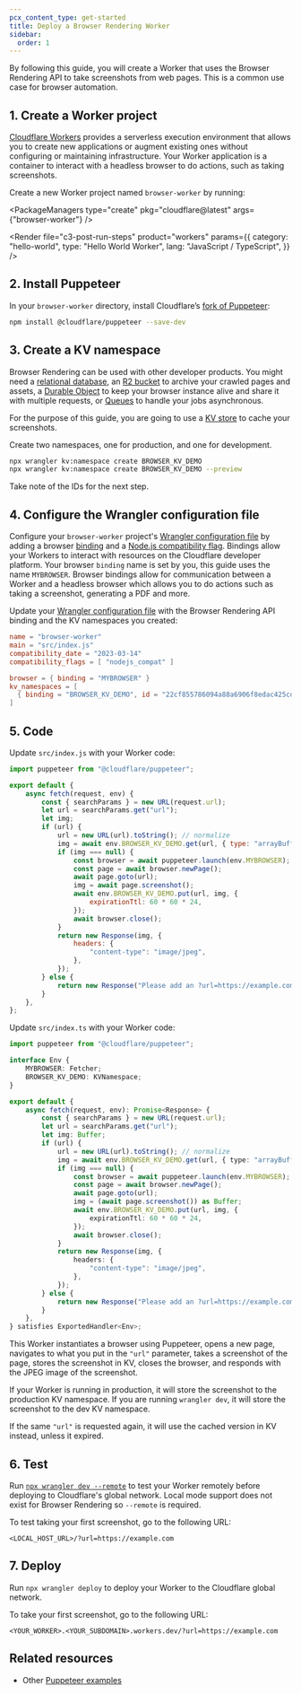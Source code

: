```yaml
---
pcx_content_type: get-started
title: Deploy a Browser Rendering Worker
sidebar:
  order: 1
---
```



By following this guide, you will create a Worker that uses the Browser Rendering API to take screenshots from web pages. This is a common use case for browser automation.

<Render file="prereqs" product="workers" />

## 1. Create a Worker project

[Cloudflare Workers](/workers/) provides a serverless execution environment that allows you to create new applications or augment existing ones without configuring or maintaining infrastructure. Your Worker application is a container to interact with a headless browser to do actions, such as taking screenshots.

Create a new Worker project named `browser-worker` by running:

<PackageManagers
	type="create"
	pkg="cloudflare@latest"
	args={"browser-worker"}
/>

<Render
	file="c3-post-run-steps"
	product="workers"
	params={{
		category: "hello-world",
		type: "Hello World Worker",
		lang: "JavaScript / TypeScript",
	}}
/>

## 2. Install Puppeteer

In your `browser-worker` directory, install Cloudflare’s [fork of Puppeteer](/browser-rendering/platform/puppeteer/):

```sh
npm install @cloudflare/puppeteer --save-dev
```

## 3. Create a KV namespace

Browser Rendering can be used with other developer products. You might need a [relational database](/d1/), an [R2 bucket](/r2/) to archive your crawled pages and assets, a [Durable Object](/durable-objects/) to keep your browser instance alive and share it with multiple requests, or [Queues](/queues/) to handle your jobs asynchronous.

For the purpose of this guide, you are going to use a [KV store](/kv/concepts/kv-namespaces/) to cache your screenshots.

Create two namespaces, one for production, and one for development.

```sh
npx wrangler kv:namespace create BROWSER_KV_DEMO
npx wrangler kv:namespace create BROWSER_KV_DEMO --preview
```

Take note of the IDs for the next step.

## 4. Configure the Wrangler configuration file

Configure your `browser-worker` project's [Wrangler configuration file](/workers/wrangler/configuration/) by adding a browser [binding](/workers/runtime-apis/bindings/) and a [Node.js compatibility flag](/workers/configuration/compatibility-flags/#nodejs-compatibility-flag). Bindings allow your Workers to interact with resources on the Cloudflare developer platform. Your browser `binding` name is set by you, this guide uses the name `MYBROWSER`. Browser bindings allow for communication between a Worker and a headless browser which allows you to do actions such as taking a screenshot, generating a PDF and more.

Update your [Wrangler configuration file](/workers/wrangler/configuration/) with the Browser Rendering API binding and the KV namespaces you created:

<WranglerConfig>

```toml title="wrangler.toml"
name = "browser-worker"
main = "src/index.js"
compatibility_date = "2023-03-14"
compatibility_flags = [ "nodejs_compat" ]

browser = { binding = "MYBROWSER" }
kv_namespaces = [
  { binding = "BROWSER_KV_DEMO", id = "22cf855786094a88a6906f8edac425cd", preview_id = "e1f8b68b68d24381b57071445f96e623" }
]
```

</WranglerConfig>

## 5. Code

<Tabs> <TabItem label="JavaScript" icon="seti:javascript">
Update `src/index.js` with your Worker code:

```js
import puppeteer from "@cloudflare/puppeteer";

export default {
	async fetch(request, env) {
		const { searchParams } = new URL(request.url);
		let url = searchParams.get("url");
		let img;
		if (url) {
			url = new URL(url).toString(); // normalize
			img = await env.BROWSER_KV_DEMO.get(url, { type: "arrayBuffer" });
			if (img === null) {
				const browser = await puppeteer.launch(env.MYBROWSER);
				const page = await browser.newPage();
				await page.goto(url);
				img = await page.screenshot();
				await env.BROWSER_KV_DEMO.put(url, img, {
					expirationTtl: 60 * 60 * 24,
				});
				await browser.close();
			}
			return new Response(img, {
				headers: {
					"content-type": "image/jpeg",
				},
			});
		} else {
			return new Response("Please add an ?url=https://example.com/ parameter");
		}
	},
};
```

</TabItem> <TabItem label="TypeScript" icon="seti:typescript">
Update `src/index.ts` with your Worker code:

```ts
import puppeteer from "@cloudflare/puppeteer";

interface Env {
	MYBROWSER: Fetcher;
	BROWSER_KV_DEMO: KVNamespace;
}

export default {
	async fetch(request, env): Promise<Response> {
		const { searchParams } = new URL(request.url);
		let url = searchParams.get("url");
		let img: Buffer;
		if (url) {
			url = new URL(url).toString(); // normalize
			img = await env.BROWSER_KV_DEMO.get(url, { type: "arrayBuffer" });
			if (img === null) {
				const browser = await puppeteer.launch(env.MYBROWSER);
				const page = await browser.newPage();
				await page.goto(url);
				img = (await page.screenshot()) as Buffer;
				await env.BROWSER_KV_DEMO.put(url, img, {
					expirationTtl: 60 * 60 * 24,
				});
				await browser.close();
			}
			return new Response(img, {
				headers: {
					"content-type": "image/jpeg",
				},
			});
		} else {
			return new Response("Please add an ?url=https://example.com/ parameter");
		}
	},
} satisfies ExportedHandler<Env>;
```

</TabItem> </Tabs>

This Worker instantiates a browser using Puppeteer, opens a new page, navigates to what you put in the `"url"` parameter, takes a screenshot of the page, stores the screenshot in KV, closes the browser, and responds with the JPEG image of the screenshot.

If your Worker is running in production, it will store the screenshot to the production KV namespace. If you are running `wrangler dev`, it will store the screenshot to the dev KV namespace.

If the same `"url"` is requested again, it will use the cached version in KV instead, unless it expired.

## 6. Test

Run [`npx wrangler dev --remote`](/workers/wrangler/commands/#dev) to test your Worker remotely before deploying to Cloudflare's global network. Local mode support does not exist for Browser Rendering so `--remote` is required.

To test taking your first screenshot, go to the following URL:

`<LOCAL_HOST_URL>/?url=https://example.com`

## 7. Deploy

Run `npx wrangler deploy` to deploy your Worker to the Cloudflare global network.

To take your first screenshot, go to the following URL:

`<YOUR_WORKER>.<YOUR_SUBDOMAIN>.workers.dev/?url=https://example.com`

## Related resources

- Other [Puppeteer examples](https://github.com/cloudflare/puppeteer/tree/main/examples)
